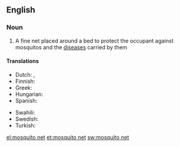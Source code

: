 ==English==

===Noun===
{{wikipedia}}
{{en-noun|sg=[[mosquito]] [[net]]}}

# A fine net placed around a bed to protect the occupant against mosquitos and the [[disease]]s carried by them

====Translations====
{{trans-top|fine net used to protect against mosquitos}}
* Dutch: {{t|nl|klamboe|m}}, {{t|nl|muskietennet|n}}
* Finnish: {{t+|fi|hyttysverkko}}
*Greek: {{t+|el|κουνουπιέρα|tr=kounoupiéra}}
*Hungarian: {{t+|hu|szúnyogháló}}
*Spanish: {{t-|es|mosquitero|m}}
{{trans-mid}}
* Swahili: {{t+|sw|kiandarua cha mbu|xs=Swahili}}
*Swedish: {{t-|sv|myggnät|n}}
* Turkish: {{t+|tr|cibinlik}}
{{trans-bottom}}

[[el:mosquito net]]
[[et:mosquito net]]
[[sw:mosquito net]]